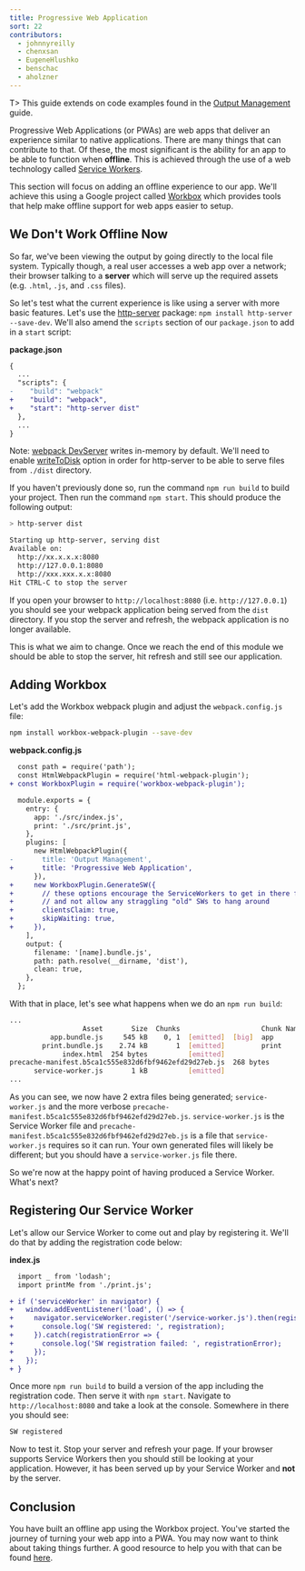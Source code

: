 ```yaml
---
title: Progressive Web Application
sort: 22
contributors:
  - johnnyreilly
  - chenxsan
  - EugeneHlushko
  - benschac
  - aholzner
---
```


T> This guide extends on code examples found in the [Output Management](/guides/output-management) guide.

Progressive Web Applications (or PWAs) are web apps that deliver an experience similar to native applications. There are many things that can contribute to that. Of these, the most significant is the ability for an app to be able to function when **offline**. This is achieved through the use of a web technology called [Service Workers](https://developers.google.com/web/fundamentals/primers/service-workers/).

This section will focus on adding an offline experience to our app. We'll achieve this using a Google project called [Workbox](https://github.com/GoogleChrome/workbox) which provides tools that help make offline support for web apps easier to setup.

## We Don't Work Offline Now

So far, we've been viewing the output by going directly to the local file system. Typically though, a real user accesses a web app over a network; their browser talking to a **server** which will serve up the required assets (e.g. `.html`, `.js`, and `.css` files).

So let's test what the current experience is like using a server with more basic features. Let's use the [http-server](https://www.npmjs.com/package/http-server) package: `npm install http-server --save-dev`. We'll also amend the `scripts` section of our `package.json` to add in a `start` script:

**package.json**

```diff
{
  ...
  "scripts": {
-    "build": "webpack"
+    "build": "webpack",
+    "start": "http-server dist"
  },
  ...
}
```

Note: [webpack DevServer](/configuration/dev-server/) writes in-memory by default. We'll need to enable [writeToDisk](/configuration/dev-server/#devserverwritetodisk-) option in order for http-server to be able to serve files from `./dist` directory.

If you haven't previously done so, run the command `npm run build` to build your project. Then run the command `npm start`. This should produce the following output:

```bash
> http-server dist

Starting up http-server, serving dist
Available on:
  http://xx.x.x.x:8080
  http://127.0.0.1:8080
  http://xxx.xxx.x.x:8080
Hit CTRL-C to stop the server
```

If you open your browser to `http://localhost:8080` (i.e. `http://127.0.0.1`) you should see your webpack application being served from the `dist` directory. If you stop the server and refresh, the webpack application is no longer available.

This is what we aim to change. Once we reach the end of this module we should be able to stop the server, hit refresh and still see our application.

## Adding Workbox

Let's add the Workbox webpack plugin and adjust the `webpack.config.js` file:

```bash
npm install workbox-webpack-plugin --save-dev
```

**webpack.config.js**

```diff
  const path = require('path');
  const HtmlWebpackPlugin = require('html-webpack-plugin');
+ const WorkboxPlugin = require('workbox-webpack-plugin');

  module.exports = {
    entry: {
      app: './src/index.js',
      print: './src/print.js',
    },
    plugins: [
      new HtmlWebpackPlugin({
-       title: 'Output Management',
+       title: 'Progressive Web Application',
      }),
+     new WorkboxPlugin.GenerateSW({
+       // these options encourage the ServiceWorkers to get in there fast
+       // and not allow any straggling "old" SWs to hang around
+       clientsClaim: true,
+       skipWaiting: true,
+     }),
    ],
    output: {
      filename: '[name].bundle.js',
      path: path.resolve(__dirname, 'dist'),
      clean: true,
    },
  };
```

With that in place, let's see what happens when we do an `npm run build`:

```bash
...
                  Asset       Size  Chunks                    Chunk Names
          app.bundle.js     545 kB    0, 1  [emitted]  [big]  app
        print.bundle.js    2.74 kB       1  [emitted]         print
             index.html  254 bytes          [emitted]
precache-manifest.b5ca1c555e832d6fbf9462efd29d27eb.js  268 bytes          [emitted]
      service-worker.js       1 kB          [emitted]
...
```

As you can see, we now have 2 extra files being generated; `service-worker.js` and the more verbose `precache-manifest.b5ca1c555e832d6fbf9462efd29d27eb.js`. `service-worker.js` is the Service Worker file and `precache-manifest.b5ca1c555e832d6fbf9462efd29d27eb.js` is a file that `service-worker.js` requires so it can run. Your own generated files will likely be different; but you should have a `service-worker.js` file there.

So we're now at the happy point of having produced a Service Worker. What's next?

## Registering Our Service Worker

Let's allow our Service Worker to come out and play by registering it. We'll do that by adding the registration code below:

**index.js**

```diff
  import _ from 'lodash';
  import printMe from './print.js';

+ if ('serviceWorker' in navigator) {
+   window.addEventListener('load', () => {
+     navigator.serviceWorker.register('/service-worker.js').then(registration => {
+       console.log('SW registered: ', registration);
+     }).catch(registrationError => {
+       console.log('SW registration failed: ', registrationError);
+     });
+   });
+ }
```

Once more `npm run build` to build a version of the app including the registration code. Then serve it with `npm start`. Navigate to `http://localhost:8080` and take a look at the console. Somewhere in there you should see:

```bash
SW registered
```

Now to test it. Stop your server and refresh your page. If your browser supports Service Workers then you should still be looking at your application. However, it has been served up by your Service Worker and **not** by the server.

## Conclusion

You have built an offline app using the Workbox project. You've started the journey of turning your web app into a PWA. You may now want to think about taking things further. A good resource to help you with that can be found [here](https://developers.google.com/web/progressive-web-apps/).
